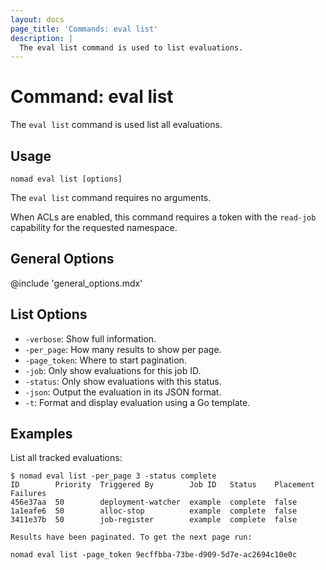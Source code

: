 ```yaml
---
layout: docs
page_title: 'Commands: eval list'
description: |
  The eval list command is used to list evaluations.
---
```


# Command: eval list

The `eval list` command is used list all evaluations.

## Usage

```plaintext
nomad eval list [options]
```

The `eval list` command requires no arguments.

When ACLs are enabled, this command requires a token with the `read-job`
capability for the requested namespace.

## General Options

@include 'general_options.mdx'

## List Options

- `-verbose`: Show full information.
- `-per_page`: How many results to show per page.
- `-page_token`: Where to start pagination.
- `-job`: Only show evaluations for this job ID.
- `-status`: Only show evaluations with this status.
- `-json`: Output the evaluation in its JSON format.
- `-t`: Format and display evaluation using a Go template.

## Examples

List all tracked evaluations:

```shell-session
$ nomad eval list -per_page 3 -status complete
ID        Priority  Triggered By        Job ID   Status    Placement Failures
456e37aa  50        deployment-watcher  example  complete  false
1a1eafe6  50        alloc-stop          example  complete  false
3411e37b  50        job-register        example  complete  false

Results have been paginated. To get the next page run:

nomad eval list -page_token 9ecffbba-73be-d909-5d7e-ac2694c10e0c
```
